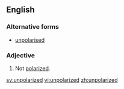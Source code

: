 ==English==

===Alternative forms===
*[[unpolarised]]

===Adjective===
{{en-adj|-}}

# Not [[polarized]].

[[sv:unpolarized]]
[[vi:unpolarized]]
[[zh:unpolarized]]